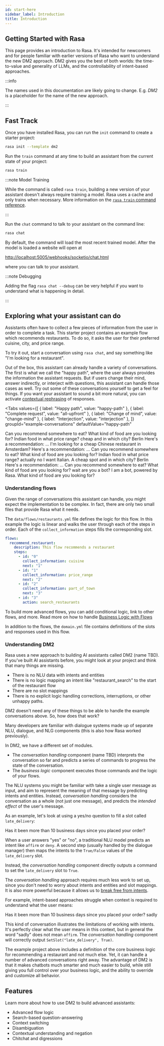 ```yaml
---
id: start-here
sidebar_label: Introduction
title: Introduction
---
```


## Getting Started with Rasa

This page provides an introduction to Rasa. It's intended for newcomers and for people
familiar with earlier versions of Rasa who want to understand the new DM2 approach.
DM2 gives you the best of both worlds: the time-to-value and generality of LLMs, and the
controllability of intent-based approaches.

:::info

The names used in this documentation are likely going to change. E.g. _DM2_
is a placeholder for the name of the new approach.

:::

## Fast Track

Once you have installed Rasa, you can run the `init` command to create a starter project:

```bash
rasa init --template dm2
```

Run the `train` command at any time to build an assistant from the current state of your project:

```bash
rasa train
```

:::note Model Training

While the command is called `rasa train`, building a new version of your assistant doesn't always
require training a model. Rasa uses a cache and only trains when necessary.
More information on the [`rasa train` command reference](./concepts/command-line-interface.mdx#rasa-train).

:::

Run the `chat` command to talk to your assistant on the command line:

```bash
rasa chat
```

By default, the command will load the most recent trained model. After the model
is loaded a website will open at

[http://localhost:5005/webhooks/socketio/chat.html](http://localhost:5005/webhooks/socketio/chat.html)

where you can talk to your assistant.

:::note Debugging

Adding the flag `rasa chat --debug` can be very helpful if you want
to understand what is happening in detail.

:::

## Exploring what your assistant can do

Assistants often have to collect a few pieces of information from the user in order to complete a task.
This starter project contains an example flow which recommends restaurants. To do so, it asks the user
for their preferred cuisine, city, and price range.

To try it out, start a conversation using `rasa chat`, and say something like "I'm looking for a restaurant".

Out of the box, this assistant can already handle a variety of conversations. The first is what we call the "happy path",
where the user always provides the information the assistant requests.
But if users change their mind, answer indirectly, or interject with questions, this assistant can handle those cases as well.
Try out some of these conversations yourself to get a feel for things.
If you want your assistant to sound a bit more natural, you can activate [contextual rephrasing](./llms/contextual-response-rephraser.mdx) of responses.

<Tabs
  values={[
    { label: "Happy path", value: "happy-path" },
    { label: "Complete request", value: "all-upfront" },
    { label: "Change of mind", value: "change-mind" },
    { label: "Interjection", value: "interjection" },
  ]}
  groupId="example-conversations"
  defaultValue="happy-path"
>
  <TabItem value="happy-path">
    <Chat caption="happy path">
      <ChatUserText>Can you recommend somewhere to eat?</ChatUserText>
      <ChatBotText>What kind of food are you looking for?</ChatBotText>
      <ChatUserText>Indian food</ChatUserText>
      <ChatBotText>in what price range?</ChatBotText>
      <ChatUserText>cheap</ChatUserText>
      <ChatBotText>and in which city?</ChatBotText>
      <ChatUserText>Berlin</ChatUserText>
      <ChatBotText>Here's a recommendation: ...</ChatBotText>
    </Chat>
  </TabItem>
  <TabItem value="all-upfront">
    <Chat caption="All info given">
      <ChatUserText>
        I'm looking for a cheap Chinese restaurant in Amsterdam?
      </ChatUserText>
      <ChatBotText>Here's a recommendation: ...</ChatBotText>
    </Chat>
  </TabItem>
  <TabItem value="change-mind">
    <Chat caption="user changes their mind">
      <ChatUserText>Can you recommend somewhere to eat?</ChatUserText>
      <ChatBotText>What kind of food are you looking for?</ChatBotText>
      <ChatUserText>Indian food</ChatUserText>
      <ChatBotText>in what price range?</ChatBotText>
      <ChatUserText>actually no I want Italian. A cheap spot</ChatUserText>
      <ChatBotText>and in which city?</ChatBotText>
      <ChatUserText>Berlin</ChatUserText>
      <ChatBotText>Here's a recommendation: ...</ChatBotText>
    </Chat>
  </TabItem>
  <TabItem value="interjection">
    <Chat caption="user changes their mind">
      <ChatUserText>Can you recommend somewhere to eat?</ChatUserText>
      <ChatBotText>What kind of food are you looking for?</ChatBotText>
      <ChatUserText>wait are you a bot?</ChatUserText>
      <ChatBotText>I am a bot, powered by Rasa.</ChatBotText>
      <ChatBotText>What kind of food are you looking for?</ChatBotText>
    </Chat>
  </TabItem>
</Tabs>

### Understanding flows

Given the range of conversations this assistant can handle, you might expect the implementation to be complex.
In fact, there are only two small files that provide Rasa what it needs.

The `data/flows/restaurants.yml` file defines the logic for this flow. In this example the logic is linear
and walks the user through each of the steps in order. Each of the `collect_information` steps fills the corresponding slot.

```yaml
flows:
  recommend_restaurant:
    description: This flow recommends a restaurant
    steps:
      - id: "0"
        collect_information: cuisine
        next: "1"
      - id: "1"
        collect_information: price_range
        next: "2"
      - id: "2"
        collect_information: part_of_town
        next: "3"
      - id: "3"
        action: search_restaurants
```

To build more advanced flows, you can add conditional logic, link to other flows, and more. Read more on how to handle [Business Logic with Flows](./concepts/flows.mdx)

In addition to the flows, the `domain.yml` file contains definitions of the slots and responses used in this flow.

### Understanding DM2

Rasa uses a new approach to building AI assistants called DM2 (name TBD).
If you've built AI assistants before, you might look at your project and think that many things are missing.

- There is no NLU data with intents and entities
- There is no logic mapping an intent like "restaurant_search" to the start of the restaurant flow
- There are no slot mappings
- There is no explicit logic handling corrections, interruptions, or other unhappy paths.

DM2 doesn't need any of these things to be able to handle the example conversations above. So, how does that work?

Many developers are familiar with dialogue systems made up of separate NLU, dialogue, and NLG components
(this is also how Rasa worked previously).

In DM2, we have a different set of modules.

- The _conversation handling_ component (name TBD) interprets the conversation so far and predicts
  a series of commands to progress the state of the conversation.
- The _business logic_ component executes those commands and the logic of your flows.

The NLU systems you might be familiar with take a single user message as input, and aim to represent
the meaning of that message by predicting intents and entities.
Instead, _conversation handling_ considers the conversation as a whole (not just one message),
and predicts the _intended effect_ of the user's message.

As an example, let's look at using a yes/no question to fill a slot called `late_delivery`:

<Chat caption="yes/no question">
  <ChatBotText>
    Has it been more than 10 business days since you placed your order?
  </ChatBotText>
</Chat>

When a user answers "yes" or "no", a traditional NLU model predicts an intent like `affirm` or `deny`.
A second step (usually handled by the dialogue manager) then maps the intents to
the `True/False` values of the `late_delivery` slot.

Instead, the _conversation handling_ component directly outputs a command to set the `late_delivery` slot to `True`.

The _conversation handling_ approach requires much less work to set up, since you don't need to worry about
intents and entities and slot mappings. It is also more powerful because it allows us to
[break free from intents](https://rasa.com/blog/its-about-time-we-get-rid-of-intents/).

For example, intent-based approaches struggle when context is required to understand what the user means:

<Chat caption="pragmatic understanding">
  <ChatBotText>
    Has it been more than 10 business days since you placed your order?
  </ChatBotText>
  <ChatUserText>sadly</ChatUserText>
</Chat>

This kind of conversation illustrates the limitations of working with intents. It's perfectly clear
what the user means in this context, but in general the word "sadly" does not mean `affirm`.
The _conversation handling_ component will correctly output `SetSlot("late_delivery", True)`.

The example project above includes a definition of the core business logic for recommending a restaurant
and not much else. Yet, it can handle a number of advanced conversations right away.
The advantage of DM2 is that it makes chatbots much smarter and much easier to build, while still giving
you full control over your business logic, and the ability to override and customize all behavior.

## Features

Learn more about how to use DM2 to build advanced assistants:

- Advanced flow logic
- Search-based question-answering
- Context switching
- Disambiguation
- Contextual understanding and negation
- Chitchat and digressions

